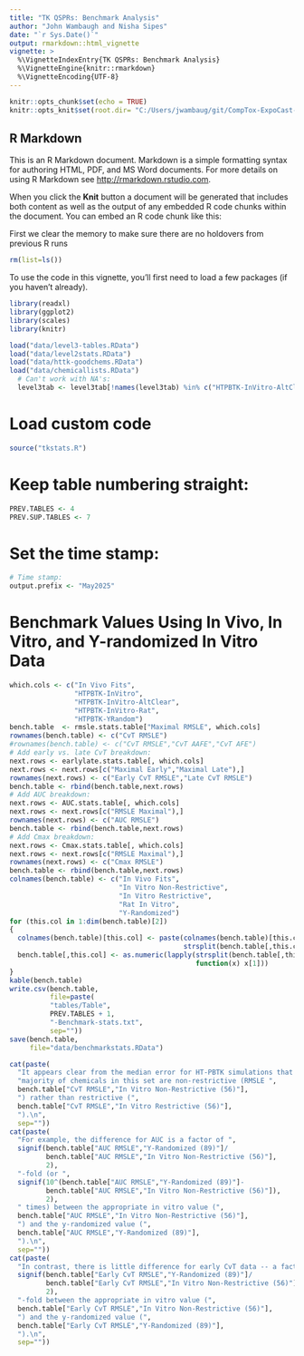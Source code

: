 ```yaml
---
title: "TK QSPRs: Benchmark Analysis"
author: "John Wambaugh and Nisha Sipes"
date: "`r Sys.Date()`"
output: rmarkdown::html_vignette
vignette: >
  %\VignetteIndexEntry{TK QSPRs: Benchmark Analysis}
  %\VignetteEngine{knitr::rmarkdown}
  %\VignetteEncoding{UTF-8}
---
```


```r
knitr::opts_chunk$set(echo = TRUE)
knitr::opts_knit$set(root.dir= "C:/Users/jwambaug/git/CompTox-ExpoCast-HTTKQSPRs/")
```

## R Markdown

This is an R Markdown document. Markdown is a simple formatting syntax for authoring HTML, PDF, and MS Word documents. For more details on using R Markdown see <http://rmarkdown.rstudio.com>.

When you click the **Knit** button a document will be generated that includes both content as well as the output of any embedded R code chunks within the document. You can embed an R code chunk like this:

First we clear the memory to make sure there are no holdovers from previous R runs
```r
rm(list=ls()) 
```

To use the code in this vignette, you'll first need to load a few packages (if you haven't already).
```r
library(readxl)
library(ggplot2)
library(scales)
library(knitr)
```

```r
load("data/level3-tables.RData")
load("data/level2stats.RData")
load("data/httk-goodchems.RData")
load("data/chemicallists.RData")
  # Can't work with NA's:
  level3tab <- level3tab[!names(level3tab) %in% c("HTPBTK-InVitro-AltClear","HTPBTK-InVitro-Rat")]
```

# Load custom code 
```r
source("tkstats.R")
```

# Keep table numbering straight:
```r
PREV.TABLES <- 4
PREV.SUP.TABLES <- 7
```

# Set the time stamp:
```r
# Time stamp:
output.prefix <- "May2025"
```

# Benchmark Values Using In Vivo, In Vitro, and Y-randomized In Vitro Data
```r
which.cols <- c("In Vivo Fits",
                "HTPBTK-InVitro",
                "HTPBTK-InVitro-AltClear",
                "HTPBTK-InVitro-Rat",
                "HTPBTK-YRandom") 
bench.table  <- rmsle.stats.table["Maximal RMSLE", which.cols]
rownames(bench.table) <- c("CvT RMSLE")
#rownames(bench.table) <- c("CvT RMSLE","CvT AAFE","CvT AFE")
# Add early vs. late CvT breakdown:
next.rows <- earlylate.stats.table[, which.cols]
next.rows <- next.rows[c("Maximal Early","Maximal Late"),]
rownames(next.rows) <- c("Early CvT RMSLE","Late CvT RMSLE")
bench.table <- rbind(bench.table,next.rows)
# Add AUC breakdown:
next.rows <- AUC.stats.table[, which.cols]
next.rows <- next.rows[c("RMSLE Maximal"),]
rownames(next.rows) <- c("AUC RMSLE")
bench.table <- rbind(bench.table,next.rows)
# Add Cmax breakdown:
next.rows <- Cmax.stats.table[, which.cols]
next.rows <- next.rows[c("RMSLE Maximal"),]
rownames(next.rows) <- c("Cmax RMSLE")
bench.table <- rbind(bench.table,next.rows)
colnames(bench.table) <- c("In Vivo Fits",
                           "In Vitro Non-Restrictive",
                           "In Vitro Restrictive",
                           "Rat In Vitro",
                           "Y-Randomized")
for (this.col in 1:dim(bench.table)[2])
{
  colnames(bench.table)[this.col] <- paste(colnames(bench.table)[this.col],
                                           strsplit(bench.table[,this.col]," ")[[1]][2])
  bench.table[,this.col] <- as.numeric(lapply(strsplit(bench.table[,this.col]," "),
                                              function(x) x[1]))
}
kable(bench.table)
write.csv(bench.table,
          file=paste(
          "tables/Table",
          PREV.TABLES + 1,
          "-Benchmark-stats.txt",
          sep=""))
save(bench.table,
     file="data/benchmarkstats.RData")
```
```r
cat(paste(
  "It appears clear from the median error for HT-PBTK simulations that the ",
  "majority of chemicals in this set are non-restrictive (RMSLE ",
  bench.table["CvT RMSLE","In Vitro Non-Restrictive (56)"],
  ") rather than restrictive (",
  bench.table["CvT RMSLE","In Vitro Restrictive (56)"],
  ").\n",
  sep=""))
cat(paste(
  "For example, the difference for AUC is a factor of ",
  signif(bench.table["AUC RMSLE","Y-Randomized (89)"]/
         bench.table["AUC RMSLE","In Vitro Non-Restrictive (56)"],
         2),
  "-fold (or ",
  signif(10^(bench.table["AUC RMSLE","Y-Randomized (89)"]-
         bench.table["AUC RMSLE","In Vitro Non-Restrictive (56)"]),
         2),
  " times) between the appropriate in vitro value (",
  bench.table["AUC RMSLE","In Vitro Non-Restrictive (56)"],
  ") and the y-randomized value (",
  bench.table["AUC RMSLE","Y-Randomized (89)"],
  ").\n",
  sep=""))
cat(paste(
  "In contrast, there is little difference for early CvT data -- a factor of ",
  signif(bench.table["Early CvT RMSLE","Y-Randomized (89)"]/
         bench.table["Early CvT RMSLE","In Vitro Non-Restrictive (56)"],
         2),
  "-fold between the appropriate in vitro value (",
  bench.table["Early CvT RMSLE","In Vitro Non-Restrictive (56)"],
  ") and the y-randomized value (",
  bench.table["Early CvT RMSLE","Y-Randomized (89)"],
  ").\n",
  sep=""))
```
